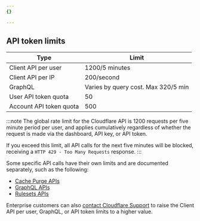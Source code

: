 ```yaml
---
{}

---
```


## API token limits

| Type | Limit |
|------|-------|
| Client API per user | 1200/5 minutes |
| Client API per IP | 200/second|
| GraphQL | Varies by query cost. Max 320/5 min|
| User API token quota | 50 |
| Account API token quota | 500 |

:::note
The global rate limit for the Cloudflare API is 1200 requests per five minute period per user, and applies cumulatively regardless of whether the request is made via the dashboard, API key, or API token.

If you exceed this limit, all API calls for the next five minutes will be blocked, receiving a `HTTP 429 - Too Many Requests` response.
:::

Some specific API calls have their own limits and are documented separately, such as the following:

* [Cache Purge APIs](/api/resources/cache/methods/purge/)
* [GraphQL APIs](/analytics/graphql-api/limits/)
* [Rulesets APIs](/ruleset-engine/rulesets-api/#limits)

Enterprise customers can also [contact Cloudflare Support](/support/contacting-cloudflare-support/) to raise the Client API per user, GraphQL, or API token limits to a higher value.
